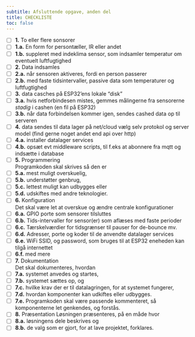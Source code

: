```yaml
---
subtitle: Afsluttende opgave, anden del
title: CHECKLISTE
toc: false
---
```



- [ ] __1.__    To eller flere sonsorer \
- [ ] __1.a.__  En form for persontæller, IR eller andet \
- [ ] __1.b.__  suppleret med indeklima sensor, som indsamler temperatur om eventuelt luftfugtighed
- [ ] __2.__  Data indsamles
- [ ] __2.a.__  når sensoren aktiveres, fordi en person passerer
- [ ] __2.b.__  med faste tidsintervaller, passive data som temperaturer og luftfugtighed
- [ ] __3.__  data casches på ESP32'ens lokale "disk"
- [ ] __3.a.__  hvis netforbindesen mistes, gemmes målingerne fra sensorerne *stadig* i cashen (en fil på ESP32)
- [ ] __3.b.__  når data forbindelsen kommer igen, sendes cashed data op til serveren
- [ ] __4.__  data sendes til data lager på net/cloud
    vælg selv protokol og server model (find gerne noget andet end api over http)
- [ ] __4.a.__  installer datalager services
- [ ] __4.b.__  opsæt evt middleware scripts, til f.eks at abonnere fra mqtt og indsætte i database
- [ ] __5.__  Programmering \
    Programkoden skal skrives så den er 
- [ ] __5.a.__  mest muligt overskuelig, 
- [ ] __5.b.__  understøtter genbrug, 
- [ ] __5.c.__  lettest muligt kan udbygges eller 
- [ ] __5.d.__  udskiftes med andre teknologier.
- [ ] __6.__  Konfiguration \
    Det skal være let at overskue og ændre centrale konfigurationer
- [ ] __6.a.__  GPIO porte som sensorer tilsluttes
- [ ] __6.b.__  Tids-intervaller for sensor(er) som aflæses med faste perioder
- [ ] __6.c.__  Tærskelværdier for tidsgrænser til pauser for de-bounce mv.
- [ ] __6.d.__  Adresser, porte og koder til de anvendte datalager services
- [ ] __6.e.__  WiFi SSID, og password, som bruges til at ESP32 eneheden kan tilgå internettet
- [ ] __6.f.__  med mere
- [ ] __7.__  Dokumentation \
    Det skal dokumenteres, hvordan
- [ ] __7.a.__  systemet anvedes og startes,
- [ ] __7.b.__  systemet sættes op, og 
- [ ] __7.c.__  hvilke krav der er til datalagringen, for at systemet fungerer,
- [ ] __7.d.__  hvordan komponenter kan udkiftes eller udbygges.
- [ ] __7.e.__  Programkoden skal være passende kommenteret, så komponenterne let genkendes, og forstås.
- [ ] __8.__  Præsentation
    Løsningen præsenteres, på en måde hvor 
- [ ] __8.a.__  løsningens dele beskrives og 
- [ ] __8.b.__  de valg som er gjort, for at lave projektet, forklares.